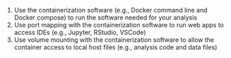 1. Use the containerization software (e.g., Docker command line and Docker compose) to run the software needed for your
analysis
2. Use port mapping with the containerization software to run web apps to access IDEs (e.g., Jupyter, RStudio, VSCode)
3. Use volume mounting with the containerization software to allow the container access to local host files (e.g., analysis code and data files)
